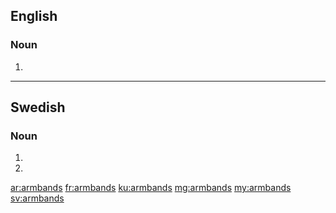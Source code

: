 ==English==

===Noun===
{{head|en|plural}}

# {{plural of|armband|lang=en}}

----

==Swedish==

===Noun===
{{head|sv|noun form}}

# {{sv-noun-form-indef-gen|armband}}
# {{sv-noun-form-indef-gen-pl|armband}}

[[ar:armbands]]
[[fr:armbands]]
[[ku:armbands]]
[[mg:armbands]]
[[my:armbands]]
[[sv:armbands]]